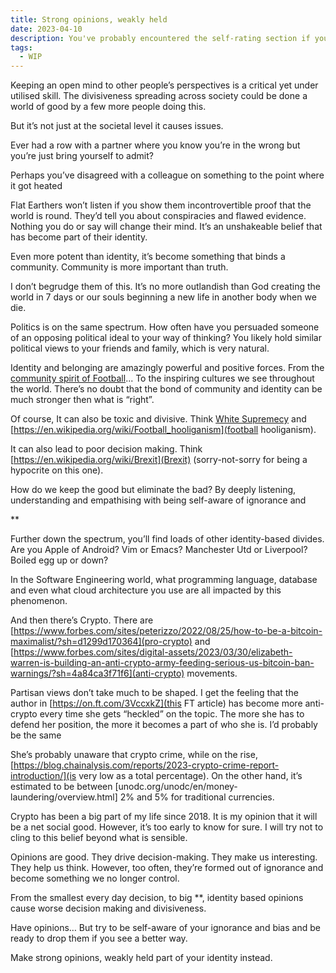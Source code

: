 ```yaml
---
title: Strong opinions, weakly held
date: 2023-04-10
description: You've probably encountered the self-rating section if you've ever written a CV. You know the one - it's where you judge yourself on a scale of one to five for each skill you possess. But before you go ahead and give yourself all the stars, let's get into your future employers' shoes and talk about the Dunning-Kruger effect.
tags:
  - WIP
---
```


Keeping an open mind to other people’s perspectives is a critical yet under utilised skill.
The divisiveness spreading across society could be done a world of good by a few more people doing this.

But it’s not just at the societal level it causes issues.

Ever had a row with a partner where you know you’re in the wrong but you’re just bring yourself to admit?

Perhaps you’ve disagreed with a colleague on something to the point where it got heated

Flat Earthers won’t listen if you show them incontrovertible proof that the world is round. They’d tell you about conspiracies and flawed evidence. Nothing you do or say will change their mind. It’s an unshakeable belief that has become part of their identity. 

Even more potent than identity, it’s become something that binds a community. Community is more important than truth.

I don’t begrudge them of this. It’s no more outlandish than God creating the world in 7 days or our souls beginning a new life in another body when we die.

Politics is on the same spectrum. How often have you persuaded someone of an opposing political ideal to your way of thinking? You likely hold similar political views to your friends and family, which is very natural.

Identity and belonging are amazingly powerful and positive forces. From the [community spirit of Football](https://www.imdb.com/title/tt14674086/)... To the inspiring cultures we see throughout the world. There’s no doubt that the bond of community and identity can be much stronger then what is “right”.

Of course, It can also be toxic and divisive. Think [White Supremecy](https://en.wikipedia.org/wiki/White_supremacy) and [https://en.wikipedia.org/wiki/Football_hooliganism](football hooliganism).

It can also lead to poor decision making. Think [https://en.wikipedia.org/wiki/Brexit](Brexit) (sorry-not-sorry for being a hypocrite on this one).

How do we keep the good but eliminate the bad? By deeply listening, understanding and empathising with  being self-aware of ignorance and 



**

Further down the spectrum, you’ll find loads of other identity-based divides. Are you Apple of Android? Vim or Emacs? Manchester Utd or Liverpool? Boiled egg up or down?

In the Software Engineering world, what programming language, database and even what cloud architecture you use are all impacted by this phenomenon.

And then there’s Crypto. There are [https://www.forbes.com/sites/peterizzo/2022/08/25/how-to-be-a-bitcoin-maximalist/?sh=d1299d170364](pro-crypto) and [https://www.forbes.com/sites/digital-assets/2023/03/30/elizabeth-warren-is-building-an-anti-crypto-army-feeding-serious-us-bitcoin-ban-warnings/?sh=4a84ca3f71f6](anti-crypto) movements.

Partisan views don’t take much to be shaped. I get the feeling that the author in [https://on.ft.com/3VccxkZ](this FT article) has become more anti-crypto every time she gets “heckled” on the topic. The more she has to defend her position, the more it becomes a part of who she is. I’d probably be the same

She’s probably unaware that crypto crime, while on the rise, [https://blog.chainalysis.com/reports/2023-crypto-crime-report-introduction/](is very low as a total percentage). On the other hand, it’s estimated to be between [unodc.org/unodc/en/money-laundering/overview.html] 2% and 5% for traditional currencies.

Crypto has been a big part of my life since 2018. It is my opinion that it will be a net social good. However, it’s too early to know for sure. I will try not to cling to this belief beyond what is sensible. 

Opinions are good. They drive decision-making. They make us interesting. They help us think. However, too often, they’re formed out of ignorance and become something we no longer control.

From the smallest every day decision, to big **, identity based opinions cause worse decision making and divisiveness.

Have opinions… But try to be self-aware of your ignorance and bias and be ready to drop them if you see a better way.

Make strong opinions, weakly held part of your identity instead.
